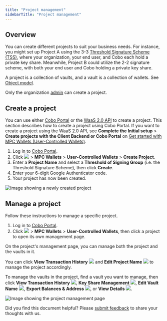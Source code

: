 ```yaml
---
title: "Project management"
sidebarTitle: "Project management"
---
```


## Overview

You can create different projects to suit your business needs. For instance, you might set up Project A using the 3-3 [Threshold Signature Scheme (TSS)](/en/portal/mpc-wallets/introduction#threshold-signature-scheme-tss), where your organization, your end user, and Cobo each hold a private key share. Meanwhile, Project B could utilize the 2-2 signature scheme, with both your end user and Cobo holding a private key share.

<Info>A project is a collection of vaults, and a vault is a collection of wallets. See [Object model](/en/portal/mpc-wallets/ucw/object-model).</Info>

<Info>Only the organization [admin](/en/portal/organization/roles-and-permissions) can create a project.</Info>


## Create a project

You can use either [Cobo Portal](https://portal.cobo.com/login) or the [WaaS 2.0 API](https://www.cobo.com/developers/v2/guides/overview/introduction) to create a project. This section describes how to create a project using Cobo Portal. If you want to create a project using the WaaS 2.0 API, see **Complete the Initial setup** > **Create projects with the Client Backend or Cobo Portal** on [Get started with MPC Wallets (User-Controlled Wallets)](https://www.cobo.com/developers/v2/guides/mpc-wallets/get-started-ucw#1-complete-the-initial-setup).

1. Log in to [Cobo Portal](https://portal.cobo.com/login).
2. Click <img src="/en/images/common/wallets_icon.svg" className="icon"></img> > **MPC Wallets** > **User-Controlled Wallets** > **Create Project**.
3. Enter a **Project Name** and select a **Threshold of Signing Group** (i.e. the Threshold Signature Scheme), then click **Create**.
4. Enter your 6-digit Google Authenticator code.
5. Your project has now been created.

<img src="/en/images/mpc-wallet/ucw/create-project-ucw.png" className="screenshot_full_screen" alt="Image showing a newly created project" />

## Manage a project

Follow these instructions to manage a specific project.

1. Log in to [Cobo Portal](https://portal.cobo.com/login).
2. Click <img src="/en/images/common/wallets_icon.svg" className="icon"></img> > **MPC Wallets** > **User-Controlled Wallets**, then click a project to open its own management page.

On the project's management page, you can manage both the project and the vaults in it.

You can click **View Transaction History** <img src="/en/images/common/icon_view transactions.svg" className="icon"></img> and **Edit Project Name** <img src="/en/images/common/icon_edit.svg" className="icon"></img> to manage the project accordingly.

To manage the vaults in the project, find a vault you want to manage, then click **View Transaction History** <img src="/en/images/common/icon_view transactions.svg" className="icon"></img>, **Key Share Management** <img src="/en/images/common/icon_key_share_management.svg" className="icon"></img>, **Edit Vault Name** <img src="/en/images/common/icon_edit.svg" className="icon"></img>, **Export Balances & Address** <img src="/en/images/common/icon_export_balances_and_addresses.svg" className="icon"></img>, or **View Details** <img src="/en/images/common/icon_view.svg" className="icon"></img>.



<img src="/en/images/mpc-wallet/ucw/project-management-ucw.png" className="screenshot_full_screen" alt="Image showing the project management page" />

<Tip>Did you find this document helpful? Please [submit feedback](https://forms.zohopublic.com/cobo/form/DocumentFeedbackForm/formperma/QvLOhxJv1_JMsJ-1dleZ8Itb_7rzN-LtgvsDdxosoVI?referrername=manuals) to share your thoughts with us.</Tip>